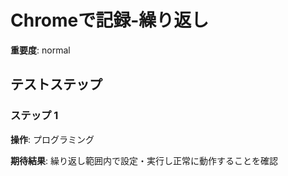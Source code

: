 # Chromeで記録-繰り返し

**重要度**: normal

## テストステップ

### ステップ 1

**操作**: プログラミング

**期待結果**:
繰り返し範囲内で設定・実行し正常に動作することを確認

